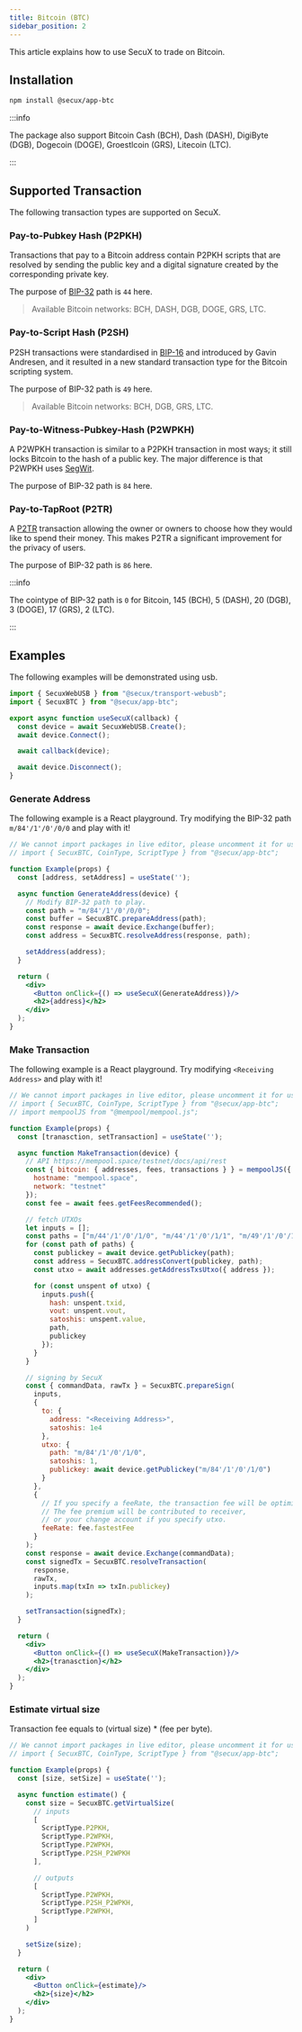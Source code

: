 ```yaml
---
title: Bitcoin (BTC)
sidebar_position: 2
---
```


This article explains how to use SecuX to trade on Bitcoin.

## Installation
```bash npm
npm install @secux/app-btc
```

:::info

The package also support Bitcoin Cash (BCH), Dash (DASH), DigiByte (DGB), Dogecoin (DOGE), Groestlcoin (GRS), Litecoin (LTC).

:::

## Supported Transaction
The following transaction types are supported on SecuX.

### Pay-to-Pubkey Hash (P2PKH)
Transactions that pay to a Bitcoin address contain P2PKH scripts that are resolved by sending the public key and a digital signature created by the corresponding private key.

The purpose of [BIP-32](https://github.com/Bitcoin/bips/blob/master/bip-0044.mediawiki) path is `44` here.

> Available Bitcoin networks: BCH, DASH, DGB, DOGE, GRS, LTC.

### Pay-to-Script Hash (P2SH)
P2SH transactions were standardised in [BIP-16](https://github.com/Bitcoin/bips/blob/master/bip-0016.mediawiki) and introduced by Gavin Andresen, and it resulted in a new standard transaction type for the Bitcoin scripting system. 

The purpose of BIP-32 path is `49` here.

> Available Bitcoin networks: BCH, DGB, GRS, LTC.

### Pay-to-Witness-Pubkey-Hash (P2WPKH)
A P2WPKH transaction is similar to a P2PKH transaction in most ways; it still locks Bitcoin to the hash of a public key. The major difference is that P2WPKH uses [SegWit](https://github.com/Bitcoin/bips/blob/master/bip-0141.mediawiki).

The purpose of BIP-32 path is `84` here.

### Pay-to-TapRoot (P2TR)
A [P2TR](https://github.com/bitcoin/bips/blob/master/bip-0341.mediawiki) transaction allowing the owner or owners to choose how they would like to spend their money. This makes P2TR a significant improvement for the privacy of users.

The purpose of BIP-32 path is `86` here.

:::info

The cointype of BIP-32 path is `0` for Bitcoin, 145 (BCH), 5 (DASH), 20 (DGB), 3 (DOGE), 17 (GRS), 2 (LTC).

:::

## Examples
The following examples will be demonstrated using usb.
```jsx
import { SecuxWebUSB } from "@secux/transport-webusb";
import { SecuxBTC } from "@secux/app-btc";

export async function useSecuX(callback) {
  const device = await SecuxWebUSB.Create();
  await device.Connect();

  await callback(device);

  await device.Disconnect();
}
```


### Generate Address
The following example is a React playground. Try modifying the BIP-32 path `m/84'/1'/0'/0/0` and play with it!
```jsx live
// We cannot import packages in live editor, please uncomment it for use.
// import { SecuxBTC, CoinType, ScriptType } from "@secux/app-btc";

function Example(props) {
  const [address, setAddress] = useState('');

  async function GenerateAddress(device) {
    // Modify BIP-32 path to play.
    const path = "m/84'/1'/0'/0/0";
    const buffer = SecuxBTC.prepareAddress(path);
    const response = await device.Exchange(buffer);
    const address = SecuxBTC.resolveAddress(response, path);

    setAddress(address);
  }

  return (
    <div>
      <Button onClick={() => useSecuX(GenerateAddress)}/>
      <h2>{address}</h2>
    </div>
  );
}
```

### Make Transaction
The following example is a React playground. Try modifying `<Receiving Address>` and play with it!
```jsx live
// We cannot import packages in live editor, please uncomment it for use.
// import { SecuxBTC, CoinType, ScriptType } from "@secux/app-btc";
// import mempoolJS from "@mempool/mempool.js";

function Example(props) {
  const [tranasction, setTransaction] = useState('');

  async function MakeTransaction(device) {
    // API https://mempool.space/testnet/docs/api/rest
    const { bitcoin: { addresses, fees, transactions } } = mempoolJS({
      hostname: "mempool.space",
      network: "testnet"
    });
    const fee = await fees.getFeesRecommended();

    // fetch UTXOs
    let inputs = [];
    const paths = ["m/44'/1'/0'/1/0", "m/44'/1'/0'/1/1", "m/49'/1'/0'/1/0"];
    for (const path of paths) {
      const publickey = await device.getPublickey(path);
      const address = SecuxBTC.addressConvert(publickey, path);
      const utxo = await addresses.getAddressTxsUtxo({ address });

      for (const unspent of utxo) {
        inputs.push({
          hash: unspent.txid,
          vout: unspent.vout,
          satoshis: unspent.value,
          path,
          publickey 
        });
      }
    }

    // signing by SecuX
    const { commandData, rawTx } = SecuxBTC.prepareSign(
      inputs,
      {
        to: {
          address: "<Receiving Address>",
          satoshis: 1e4
        },
        utxo: {
          path: "m/84'/1'/0'/1/0",
          satoshis: 1,
          publickey: await device.getPublickey("m/84'/1'/0'/1/0")
        }
      },
      {
        // If you specify a feeRate, the transaction fee will be optimized.
        // The fee premium will be contributed to receiver,
        // or your change account if you specify utxo.
        feeRate: fee.fastestFee
      }
    );
    const response = await device.Exchange(commandData);
    const signedTx = SecuxBTC.resolveTransaction(
      response, 
      rawTx, 
      inputs.map(txIn => txIn.publickey)
    );

    setTransaction(signedTx);
  }

  return (
    <div>
      <Button onClick={() => useSecuX(MakeTransaction)}/>
      <h2>{tranasction}</h2>
    </div>
  );
}
```

### Estimate virtual size
Transaction fee equals to (virtual size) * (fee per byte). 
```jsx live
// We cannot import packages in live editor, please uncomment it for use.
// import { SecuxBTC, CoinType, ScriptType } from "@secux/app-btc";

function Example(props) {
  const [size, setSize] = useState('');

  async function estimate() {
    const size = SecuxBTC.getVirtualSize(
      // inputs
      [
        ScriptType.P2PKH,
        ScriptType.P2WPKH,
        ScriptType.P2WPKH,
        ScriptType.P2SH_P2WPKH
      ],

      // outputs
      [
        ScriptType.P2WPKH,
        ScriptType.P2SH_P2WPKH,
        ScriptType.P2WPKH,
      ]
    )

    setSize(size);
  }

  return (
    <div>
      <Button onClick={estimate}/>
      <h2>{size}</h2>
    </div>
  );
}
```
